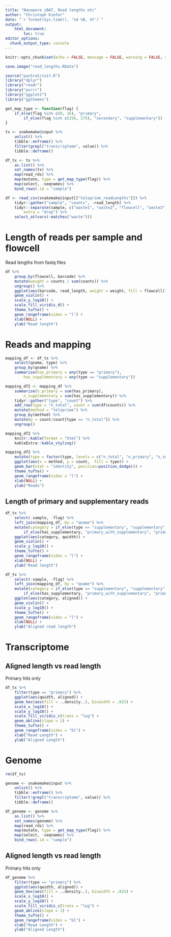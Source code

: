 ```yaml
---
title: "Nanopore iBAT, Read lengths etc"
author: "Christoph Kiefer"
date: "`r format(Sys.time(), '%d %B, %Y')`"
output: 
    html_document:
        toc: true
editor_options:
  chunk_output_type: console
---
```


```r
knitr::opts_chunk$set(echo = FALSE, message = FALSE, warning = FALSE, cache = FALSE)
```

```r
save.image("read_lengths.RData")
```


```r
source("packrat/init.R")
library("dplyr")
library("readr")
library("purrr")
library("ggplot2")
library("ggthemes")
```

```r
get_map_type <- function(flag) {
    if_else(flag %in% c(0, 16), "primary",
        if_else(flag %in% c(256, 275), "secondary", "supplementary"))
}

tx <- snakemake@input %>% 
    unlist() %>% 
    tibble::enframe() %>% 
    filter(grepl("transcriptome", value)) %>% 
    tibble::deframe()

df_tx <- tx %>%
    as.list() %>% 
    set_names(tx) %>% 
    map(read_rds) %>%     
    map(mutate, type = get_map_type(flag)) %>% 
    map(select, -seqnames) %>% 
    bind_rows(.id = "sample")
```

```r
df <- read_csv(snakemake@input[["teloprime_readLengths"]]) %>%
    tidyr::gather("sample", "counts", -read_length) %>% 
    tidyr::separate(sample, c("waste1", "waste2", "flowcell", "waste3", "barcode"), 
        extra = "drop") %>% 
    select_at(vars(-matches("waste"))) 
```

# Length of reads per sample and flowcell

Read lengths from fastq files

```r
df %>% 
    group_by(flowcell, barcode) %>% 
    mutate(weight = counts / sum(counts)) %>% 
    ungroup() %>% 
    ggplot(aes(barcode, read_length, weight = weight, fill = flowcell)) +
    geom_violin() +
    scale_y_log10() +
    scale_fill_viridis_d() +
    theme_tufte() +
    geom_rangeframe(sides = "l") +
    xlab(NULL) + 
    ylab("Read length")
```

# Reads and mapping

```r
mapping_df <- df_tx %>% 
    select(qname, type) %>% 
    group_by(qname) %>% 
    summarise(has_primary = any(type == "primary"),
        has_supplementary = any(type == "supplementary"))

mapping_df2 <- mapping_df %>% 
    summarise(n_primary = sum(has_primary),
        n_supplementary = sum(has_supplementary)) %>% 
    tidyr::gather("type", "count") %>% 
    add_row(type = "n_total", count = sum(df$counts)) %>% 
    mutate(method = "teloprime") %>% 
    group_by(method) %>% 
    mutate(p = count/count[type == "n_total"]) %>% 
    ungroup()

mapping_df2 %>% 
    knitr::kable(format = "html") %>%
    kableExtra::kable_styling()

mapping_df2 %>% 
    mutate(type = factor(type, levels = c("n_total", "n_primary", "n_supplementary"))) %>% 
    ggplot(aes(x = method, y = count,  fill = type)) +
    geom_bar(stat = "identity", position=position_dodge()) +
    theme_tufte() +
    geom_rangeframe(sides = "l") +
    xlab(NULL) + 
    ylab("Reads")
```

## Length of primary and supplementary reads

```r
df_tx %>% 
    select(-sample, -flag) %>% 
    left_join(mapping_df, by = "qname") %>% 
    mutate(category = if_else(type == "supplementary", "supplementary",
        if_else(has_supplementary, "primary_with_supplementary", "primary_wo_supplementary"))) %>% 
    ggplot(aes(category, qwidth)) + 
    geom_violin() +
    scale_y_log10() +
    theme_tufte() +
    geom_rangeframe(sides = "l") +
    xlab(NULL) + 
    ylab("Read length")

df_tx %>% 
    select(-sample, -flag) %>% 
    left_join(mapping_df, by = "qname") %>% 
    mutate(category = if_else(type == "supplementary", "supplementary",
        if_else(has_supplementary, "primary_with_supplementary", "primary_wo_supplementary"))) %>% 
    ggplot(aes(category, aligned)) + 
    geom_violin() +
    scale_y_log10() +
    theme_tufte() +
    geom_rangeframe(sides = "l") +
    xlab(NULL) + 
    ylab("Aligned read length")
```


# Transcriptome

## Aligned length vs read length

Primary hits only

```r
df_tx %>% 
    filter(type == "primary") %>% 
    ggplot(aes(qwidth, aligned)) +
    geom_hex(aes(fill = ..density..), binwidth = .025) +
    scale_x_log10() +
    scale_y_log10() +
    scale_fill_viridis_c(trans = "log") +
    geom_abline(slope = 1) +
    theme_tufte() +
    geom_rangeframe(sides = "bl") +
    xlab("Read Length") + 
    ylab("Aligned Length") 
```

# Genome

```r
rm(df_tx)

genome <- snakemake@input %>% 
    unlist() %>% 
    tibble::enframe() %>% 
    filter(!grepl("transcriptome", value)) %>% 
    tibble::deframe()

df_genome <- genome %>%
    as.list() %>% 
    set_names(genome) %>% 
    map(read_rds) %>%     
    map(mutate, type = get_map_type(flag)) %>% 
    map(select, -seqnames) %>% 
    bind_rows(.id = "sample")
```

## Aligned length vs read length

Primary hits only

```r
df_genome %>% 
    filter(type == "primary") %>% 
    ggplot(aes(qwidth, aligned)) +
    geom_hex(aes(fill = ..density..), binwidth = .025) +
    scale_x_log10() +
    scale_y_log10() +
    scale_fill_viridis_c(trans = "log") +
    geom_abline(slope = 1) +
    theme_tufte() +
    geom_rangeframe(sides = "bl") +
    xlab("Read Length") + 
    ylab("Aligned Length") 
```
